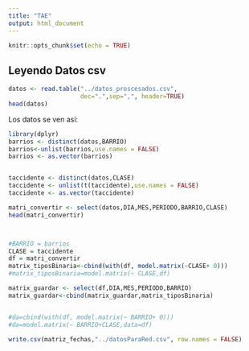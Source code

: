 ```yaml
---
title: "TAE"
output: html_document
---
```


```r
knitr::opts_chunk$set(echo = TRUE)
```

## Leyendo Datos csv

```r
datos <- read.table("../datos_proscesados.csv",
                    dec=".",sep=",", header=TRUE)
head(datos)

```
Los datos se ven así:

```r
library(dplyr)
barrios <- distinct(datos,BARRIO)
barrios<-unlist(barrios,use.names = FALSE)
barrios <- as.vector(barrios)


taccidente <- distinct(datos,CLASE)
taccidente <- unlist(t(taccidente),use.names = FALSE)
taccidente <- as.vector(taccidente)

matri_convertir <- select(datos,DIA,MES,PERIODO,BARRIO,CLASE)
head(matri_convertir)



#BARRIO = barrios
CLASE = taccidente
df = matri_convertir
matrix_tiposBinaria<-cbind(with(df, model.matrix(~CLASE+ 0)))
#matrix_tiposBinaria=model.matrix(~ CLASE,df)

matrix_guardar <- select(df,DIA,MES,PERIODO,BARRIO)
matrix_guardar<-cbind(matrix_guardar,matrix_tiposBinaria)


#da=cbind(with(df, model.matrix(~ BARRIO+ 0)))
#da=model.matrix(~ BARRIO+CLASE,data=df)

write.csv(matriz_fechas,"../datosParaRed.csv", row.names = FALSE)


```
